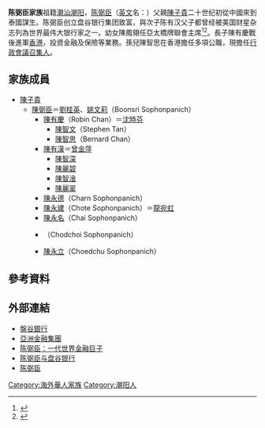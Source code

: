 '''陈弼臣家族'''祖籍[[潮汕|潮汕]][[潮阳|潮阳]]，[[陈弼臣|陈弼臣]]（[[英文|英文]]名：{{lang|en|'''Chin Sophonpanich'''}}）父親[[陳子貴|陳子貴]]二十世纪初從中國來到泰國謀生。陈弼臣创立盘谷银行集团致富，與次子陈有汉父子都曾经被美国财星杂志列為世界最伟大银行家之一。幼女陳鳳翎任亞太橋牌聯會主席<ref>{{cite web|language=zh-hant |url=http://news.stheadline.com/dailynews/headline_news_detail_columnist.asp?id=240875&section_name=wtt&kw=0 |title=Executive日記——搞橋牌亞太錦標賽 公職王姑侄牌藝超群 |publisher=頭條日報|date=2013-06-06 |accessdate=2018-10-27}}</ref><ref>{{cite web|language=zh-hant |url=https://books.google.com.hk/books?id=r5UeBAAAQBAJ&pg=PA188&lpg=PA188&dq=%E9%99%B3%E9%B3%B3%E7%BF%8E&source=bl&ots=z7TCRfZ6dO&sig=Pa4b8ZW_8XimHx5v3ggtK-4_vJc&hl=zh-TW&sa=X&ved=2ahUKEwjGpfzz4KXeAhWYAYgKHbytAZo4FBDoATAEegQIBBAB#v=onepage&q=%E9%99%B3%E9%B3%B3%E7%BF%8E&f=false |title=僑通天下──陳有慶傳 |publisher=劉智鵬|accessdate=2018-10-27}}</ref>。長子陳有慶戰後進軍[[香港|香港]]，投資金融及保險等業務。孫兒陳智思在香港擔任多項公職，現擔任[[香港行政會議|行政會議召集人]]。

==家族成員==
* [[陳子貴|陳子貴]]
** [[陳弼臣|陳弼臣]]＝[[劉桂英|劉桂英]]、[[姚文莉|姚文莉]]（Boonsri Sophonpanich）
*** [[陳有慶|陳有慶]]（Robin Chan）＝[[沈時芬|沈時芬]]
**** [[陳智文|陳智文]]（Stephen Tan）
**** [[陳智思|陳智思]]（Bernard Chan）
*** [[陳有漢|陳有漢]]＝[[曾金萍|曾金萍]]
**** [[陳智深|陳智深]]
**** [[陳麗碧|陳麗碧]]
**** [[陳智淦|陳智淦]]
**** [[陳麗翠|陳麗翠]]
*** [[陳永德|陳永德]]（Charn Sophonpanich）
*** [[陳永建|陳永建]]（Chote Sophonpanich）＝[[龍宛虹|龍宛虹]] 
*** [[陳永名|陳永名]]（Chai Sophonpanich） 
*** {{link-th|陳鳳翎|ชดช้อย_โสภณพนิช}}（Chodchoi Sophonpanich）
*** [[陳永立|陳永立]]（Choedchu Sophonpanich）

== 參考資料 ==
{{reflist}}

==外部連結==
*[http://www.bangkokbank.com/ 盤谷銀行]
*[https://web.archive.org/web/20190123202811/http://www.asia-financial.com/ 亞洲金融集團]
*[http://www.chaonan.gov.cn/E_ReadNews.asp?NewsID=397 陈弼臣：一代世界金融巨子]{{dead link|date=2018年5月 |bot=InternetArchiveBot |fix-attempted=yes }}
*[http://www.gzzxws.gov.cn/gzws/gzws/ml/40/200809/t20080912_7505.htm 陈弼臣与盘谷银行]
*[http://ren.csfqw.com/html/410/200803201617129875.html 陈弼臣]{{dead link|date=2018年5月 |bot=InternetArchiveBot |fix-attempted=yes }}

[[Category:海外華人家族|Category:海外華人家族]]
[[Category:潮阳人|Category:潮阳人]]